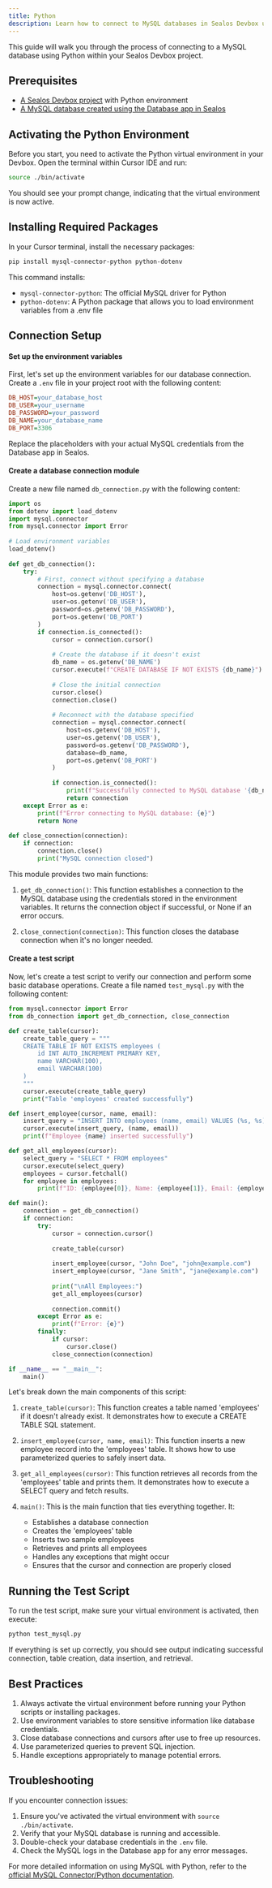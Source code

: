 ```yaml
---
title: Python
description: Learn how to connect to MySQL databases in Sealos Devbox using Python
---
```


This guide will walk you through the process of connecting to a MySQL database using Python within your Sealos Devbox project.

## Prerequisites

- [A Sealos Devbox project](/docs/guides/fundamentals/create-a-project) with Python environment
- [A MySQL database created using the Database app in Sealos](./)

## Activating the Python Environment

Before you start, you need to activate the Python virtual environment in your Devbox. Open the terminal within Cursor IDE and run:

```bash
source ./bin/activate
```

You should see your prompt change, indicating that the virtual environment is now active.

## Installing Required Packages

In your Cursor terminal, install the necessary packages:

```bash
pip install mysql-connector-python python-dotenv
```

This command installs:
- `mysql-connector-python`: The official MySQL driver for Python
- `python-dotenv`: A Python package that allows you to load environment variables from a .env file

## Connection Setup

<div className='steps [&_h4]:step'>

#### Set up the environment variables

First, let's set up the environment variables for our database connection. Create a `.env` file in your project root with the following content:

```ini title=".env"
DB_HOST=your_database_host
DB_USER=your_username
DB_PASSWORD=your_password
DB_NAME=your_database_name
DB_PORT=3306
```

Replace the placeholders with your actual MySQL credentials from the Database app in Sealos.

#### Create a database connection module

Create a new file named `db_connection.py` with the following content:

```python title="db_connection.py"
import os
from dotenv import load_dotenv
import mysql.connector
from mysql.connector import Error
 
# Load environment variables
load_dotenv()
 
def get_db_connection():
    try:
        # First, connect without specifying a database
        connection = mysql.connector.connect(
            host=os.getenv('DB_HOST'),
            user=os.getenv('DB_USER'),
            password=os.getenv('DB_PASSWORD'),
            port=os.getenv('DB_PORT')
        )
        if connection.is_connected():
            cursor = connection.cursor()
            
            # Create the database if it doesn't exist
            db_name = os.getenv('DB_NAME')
            cursor.execute(f"CREATE DATABASE IF NOT EXISTS {db_name}")
            
            # Close the initial connection
            cursor.close()
            connection.close()
            
            # Reconnect with the database specified
            connection = mysql.connector.connect(
                host=os.getenv('DB_HOST'),
                user=os.getenv('DB_USER'),
                password=os.getenv('DB_PASSWORD'),
                database=db_name,
                port=os.getenv('DB_PORT')
            )
            
            if connection.is_connected():
                print(f"Successfully connected to MySQL database '{db_name}'")
                return connection
    except Error as e:
        print(f"Error connecting to MySQL database: {e}")
        return None
 
def close_connection(connection):
    if connection:
        connection.close()
        print("MySQL connection closed")
```

This module provides two main functions:

1. `get_db_connection()`: This function establishes a connection to the MySQL database using the credentials stored in the environment variables. It returns the connection object if successful, or None if an error occurs.

2. `close_connection(connection)`: This function closes the database connection when it's no longer needed.

#### Create a test script

Now, let's create a test script to verify our connection and perform some basic database operations. Create a file named `test_mysql.py` with the following content:

```python title="test_mysql.py"
from mysql.connector import Error
from db_connection import get_db_connection, close_connection

def create_table(cursor):
    create_table_query = """
    CREATE TABLE IF NOT EXISTS employees (
        id INT AUTO_INCREMENT PRIMARY KEY,
        name VARCHAR(100),
        email VARCHAR(100)
    )
    """
    cursor.execute(create_table_query)
    print("Table 'employees' created successfully")

def insert_employee(cursor, name, email):
    insert_query = "INSERT INTO employees (name, email) VALUES (%s, %s)"
    cursor.execute(insert_query, (name, email))
    print(f"Employee {name} inserted successfully")

def get_all_employees(cursor):
    select_query = "SELECT * FROM employees"
    cursor.execute(select_query)
    employees = cursor.fetchall()
    for employee in employees:
        print(f"ID: {employee[0]}, Name: {employee[1]}, Email: {employee[2]}")

def main():
    connection = get_db_connection()
    if connection:
        try:
            cursor = connection.cursor()
            
            create_table(cursor)
            
            insert_employee(cursor, "John Doe", "john@example.com")
            insert_employee(cursor, "Jane Smith", "jane@example.com")
            
            print("\nAll Employees:")
            get_all_employees(cursor)
            
            connection.commit()
        except Error as e:
            print(f"Error: {e}")
        finally:
            if cursor:
                cursor.close()
            close_connection(connection)

if __name__ == "__main__":
    main()
```

Let's break down the main components of this script:

1. `create_table(cursor)`: This function creates a table named 'employees' if it doesn't already exist. It demonstrates how to execute a CREATE TABLE SQL statement.

2. `insert_employee(cursor, name, email)`: This function inserts a new employee record into the 'employees' table. It shows how to use parameterized queries to safely insert data.

3. `get_all_employees(cursor)`: This function retrieves all records from the 'employees' table and prints them. It demonstrates how to execute a SELECT query and fetch results.

4. `main()`: This is the main function that ties everything together. It:
   - Establishes a database connection
   - Creates the 'employees' table
   - Inserts two sample employees
   - Retrieves and prints all employees
   - Handles any exceptions that might occur
   - Ensures that the cursor and connection are properly closed

</div>

## Running the Test Script

To run the test script, make sure your virtual environment is activated, then execute:

```bash
python test_mysql.py
```

If everything is set up correctly, you should see output indicating successful connection, table creation, data insertion, and retrieval.

## Best Practices

1. Always activate the virtual environment before running your Python scripts or installing packages.
2. Use environment variables to store sensitive information like database credentials.
3. Close database connections and cursors after use to free up resources.
4. Use parameterized queries to prevent SQL injection.
5. Handle exceptions appropriately to manage potential errors.

## Troubleshooting

If you encounter connection issues:

1. Ensure you've activated the virtual environment with `source ./bin/activate`.
2. Verify that your MySQL database is running and accessible.
3. Double-check your database credentials in the `.env` file.
4. Check the MySQL logs in the Database app for any error messages.

For more detailed information on using MySQL with Python, refer to the [official MySQL Connector/Python documentation](https://dev.mysql.com/doc/connector-python/en/).